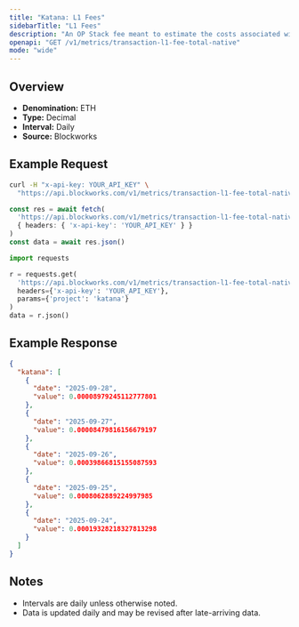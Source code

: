 ```yaml
---
title: "Katana: L1 Fees"
sidebarTitle: "L1 Fees"
description: "An OP Stack fee meant to estimate the costs associated with posting data to the L1 that is attributed to the user's transaction fee"
openapi: "GET /v1/metrics/transaction-l1-fee-total-native"
mode: "wide"
---
```


## Overview

- **Denomination:** ETH
- **Type:** Decimal
- **Interval:** Daily
- **Source:** Blockworks

## Example Request

<CodeGroup>

```bash cURL
curl -H "x-api-key: YOUR_API_KEY" \
  "https://api.blockworks.com/v1/metrics/transaction-l1-fee-total-native?project=katana"
```

```typescript TypeScript
const res = await fetch(
  'https://api.blockworks.com/v1/metrics/transaction-l1-fee-total-native?project=katana',
  { headers: { 'x-api-key': 'YOUR_API_KEY' } }
)
const data = await res.json()
```

```python Python
import requests

r = requests.get(
  'https://api.blockworks.com/v1/metrics/transaction-l1-fee-total-native',
  headers={'x-api-key': 'YOUR_API_KEY'},
  params={'project': 'katana'}
)
data = r.json()
```

</CodeGroup>

## Example Response

```json
{
  "katana": [
    {
      "date": "2025-09-28",
      "value": 0.00008979245112777801
    },
    {
      "date": "2025-09-27",
      "value": 0.00008479816156679197
    },
    {
      "date": "2025-09-26",
      "value": 0.00039866815155087593
    },
    {
      "date": "2025-09-25",
      "value": 0.0008062889224997985
    },
    {
      "date": "2025-09-24",
      "value": 0.00019328218327813298
    }
  ]
}
```

## Notes
- Intervals are daily unless otherwise noted.
- Data is updated daily and may be revised after late-arriving data.